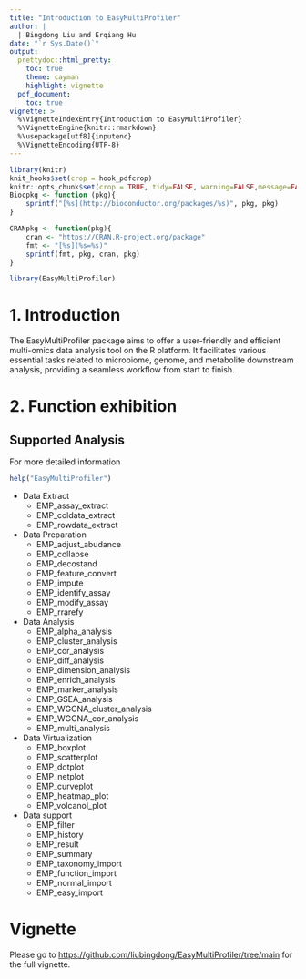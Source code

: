 ```yaml
---
title: "Introduction to EasyMultiProfiler"
author: |
  | Bingdong Liu and Erqiang Hu
date: "`r Sys.Date()`"
output:
  prettydoc::html_pretty:
    toc: true
    theme: cayman
    highlight: vignette
  pdf_document:
    toc: true
vignette: >
  %\VignetteIndexEntry{Introduction to EasyMultiProfiler}
  %\VignetteEngine{knitr::rmarkdown}
  %\usepackage[utf8]{inputenc}
  %\VignetteEncoding{UTF-8}
---
```


```r
library(knitr)
knit_hooks$set(crop = hook_pdfcrop)
knitr::opts_chunk$set(crop = TRUE, tidy=FALSE, warning=FALSE,message=FALSE, fig.align="center")
Biocpkg <- function (pkg){
    sprintf("[%s](http://bioconductor.org/packages/%s)", pkg, pkg)
}

CRANpkg <- function(pkg){
    cran <- "https://CRAN.R-project.org/package" 
    fmt <- "[%s](%s=%s)"
    sprintf(fmt, pkg, cran, pkg) 
}
```

```r
library(EasyMultiProfiler)
```

# 1. Introduction
The EasyMultiProfiler package aims to offer a user-friendly and efficient multi-omics data analysis tool on the R platform. It facilitates various essential tasks related to microbiome, genome, and metabolite downstream analysis, providing a seamless workflow from start to finish.

# 2. Function exhibition

## Supported Analysis
For more detailed information
```r
help("EasyMultiProfiler")
```

+ Data Extract
  * EMP_assay_extract
  * EMP_coldata_extract
  * EMP_rowdata_extract
+ Data Preparation
  * EMP_adjust_abudance
  * EMP_collapse
  * EMP_decostand
  * EMP_feature_convert
  * EMP_impute
  * EMP_identify_assay
  * EMP_modify_assay
  * EMP_rrarefy
+ Data Analysis
  * EMP_alpha_analysis
  * EMP_cluster_analysis
  * EMP_cor_analysis
  * EMP_diff_analysis
  * EMP_dimension_analysis
  * EMP_enrich_analysis
  * EMP_marker_analysis
  * EMP_GSEA_analysis
  * EMP_WGCNA_cluster_analysis
  * EMP_WGCNA_cor_analysis
  * EMP_multi_analysis
+ Data Virtualization
  * EMP_boxplot
  * EMP_scatterplot
  * EMP_dotplot
  * EMP_netplot
  * EMP_curveplot
  * EMP_heatmap_plot
  * EMP_volcanol_plot
+ Data support
  * EMP_filter
  * EMP_history
  * EMP_result
  * EMP_summary
  * EMP_taxonomy_import
  * EMP_function_import
  * EMP_normal_import
  * EMP_easy_import

# Vignette

Please go to <https://github.com/liubingdong/EasyMultiProfiler/tree/main> for the full vignette.










